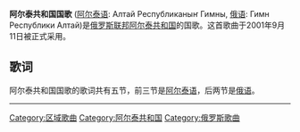 {{Multiple issues|
{{Expand language|1=ru|time=2021-03-15T21:56:06+00:00}}
{{Notability Unreferenced|time=2021-03-15T21:56:21+00:00}}
}}

{{Infobox anthem
|title         = Алтай Республиканыҥ Гимны <br> Гимн Республики Алтай
|transcription = Altay Respublikanıñ Gimnı
|chinese_title = 阿尔泰共和国国歌
|image         = Coat of Arms of Altai Republic.svg
|image_size    = 70px
|caption       = 阿尔泰共和国国徽
|prefix        = 国歌
|country       = {{flagicon_image| Flag of Altai Republic.svg}} [[阿尔泰共和国|阿尔泰共和国]]
|author        = Arzhan Adarov
|lyrics_date   =
|composer      = V. Peshnyak
|music_date    =
|adopted       = 2001年9月11日
|until         =
|sound         = National Anthem of the Altai Republic.ogg
|sound_title   =阿尔泰共和国国歌
}}

'''阿尔泰共和国国歌''' ([[阿尔泰语|阿尔泰语]]: Алтай Республиканыҥ Гимны, [[俄语|俄语]]: Гимн Республики Алтай)是[[俄罗斯联邦|俄罗斯联邦]][[阿尔泰共和国|阿尔泰共和国]]的国歌。这首歌曲于2001年9月11日被正式采用。

==歌词==
阿尔泰共和国国歌的歌词共有五节，前三节是[[阿尔泰语|阿尔泰语]]，后两节是[[俄语|俄语]]。

[[Category:区域歌曲|Category:区域歌曲]]
[[Category:阿尔泰共和国|Category:阿尔泰共和国]]
[[Category:俄罗斯歌曲|Category:俄罗斯歌曲]]
----
<references />